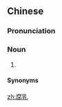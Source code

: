 ==Chinese==
{{zh-forms}}

===Pronunciation===
{{zh-pron
|m=fǔrǔ
|c=fu6 jyu5
|c-t=fu5 ngui4
|mn-t=hu7 ru2
|cat=n
}}

===Noun===
{{zh-noun}}

# {{w|fermented bean curd}}

====Synonyms====
{{zh-dial|豆腐乳}}

[[zh:腐乳]]